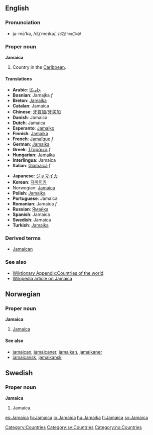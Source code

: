 ==English==
===Pronunciation===
*jə-mā'kə, /dʒˈmeɪkə/, /<tt>dZ@"meIk@</tt>/

===Proper noun===
'''Jamaica'''

# Country in the [[Caribbean]]. 
====Translations====
{{top}}
*'''Arabic''': [[جاميكا]]
*'''Bosnian''': Jamajka ''f''
*'''Breton''': [[Jamaika]]
*'''Catalan''': Jamaica
*'''Chinese''': [[牙買加]]/[[牙买加]]
*'''Danish''': Jamaica
*'''Dutch''': Jamaica
*'''Esperanto''': [[Jamajko]]
*'''Finnish''': [[Jamaika]]
*'''French''': [[Jamaïque]] ''f''
*'''German''': [[Jamaika]]
*'''Greek''': [[Τζαμάικα]] ''f''
*'''Hungarian''': [[Jamaika]]
*'''Interlingua''': Jamaica
*'''Italian''': [[Giamaica]] ''f''
{{mid}}
*'''Japanese''': [[ジャマイカ]]
*'''Korean''': [[자마이카]]
*Norwegian: [[#Norwegian|Jamaica]]
*'''Polish''': [[Jamajka]]
*'''Portuguese''': Jamaica
*'''Romanian''': Jamaica ''f''
*'''Russian''': [[Ямайка]]
*'''Spanish''': Jamaica
*'''Swedish''': Jamaica
*'''Turkish''': [[Jamaika]]
{{bottom}}

===Derived terms===
*[[Jamaican]]

===See also===
*[[Wiktionary Appendix:Countries of the world]]
*[[w:Jamaica|Wikipedia article on Jamaica]]
[[Category:Countries]]
[[Category:sv:Countries]]

==Norwegian==
===Proper noun===
[[Category:no:Countries]]
'''Jamaica'''
#[[#English|Jamaica]]
====See also====
*[[jamaican]], [[jamaicaner]], [[jamaikan]], [[jamaikaner]]
*[[jamaicansk]], [[jamaikansk]]

==Swedish==
===Proper noun===
'''Jamaica'''
# Jamaica.

[[es:Jamaica]]
[[hi:Jamaica]]
[[io:Jamaica]]
[[hu:Jamaika]]
[[fi:Jamaica]]
[[sv:Jamaica]]